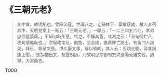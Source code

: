 # 《三朝元老》

> 某中堂，故明相也。曾降流寇，世論非之。老歸林下，享堂落成，數人直宿其中，天明見堂上一匾云：「三朝元老。」一聯云：「一二三四五六七，孝弟忠信禮義廉。」不知何時所懸。怪之，不解其義。或測之云：「首句隱亡八，次句隱無恥也。」洪經略南征，凱旋，至金陵，醮薦陣亡將士。有舊門人謁見，拜已，即呈文藝。洪久厭文事，辭以昏眊，其人云：但煩坐聽，容某誦達上聞。」遂探袖出文，抗聲朗讀，乃故明思宗御制祭洪遼陽死難文也。讀畢，大哭而去。

TODO
